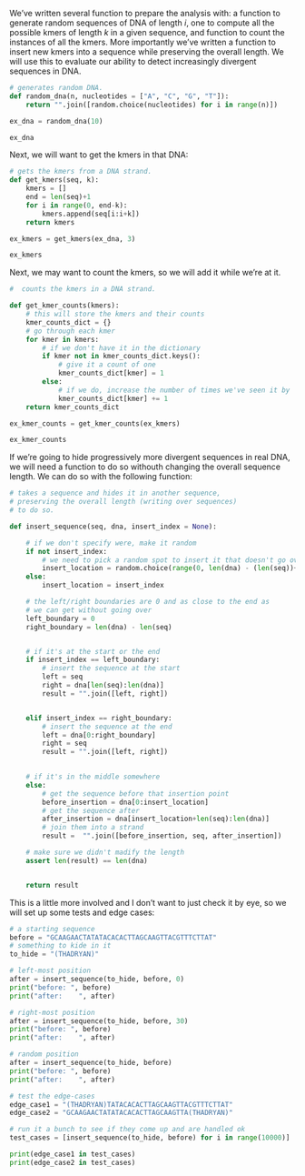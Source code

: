 

We've written several function to prepare the analysis with: a function to generate random sequences of DNA of length _i_, one to compute all the possible kmers of length _k_ in a given sequence, and function to count the instances of all the kmers. More importantly we've written a function to insert new kmers into a sequence while preserving the overall length. We will use this to evaluate our ability to detect increasingly divergent sequences in DNA.

```python
# generates random DNA.
def random_dna(n, nucleotides = ["A", "C", "G", "T"]):
    return "".join([random.choice(nucleotides) for i in range(n)])

ex_dna = random_dna(10)

ex_dna
```


Next, we will want to get the kmers in that DNA:

```python
# gets the kmers from a DNA strand.
def get_kmers(seq, k):
    kmers = []
    end = len(seq)+1
    for i in range(0, end-k):
        kmers.append(seq[i:i+k])
    return kmers

ex_kmers = get_kmers(ex_dna, 3)

ex_kmers
```


Next, we may want to count the kmers, so we will add it while we're at it.

```python

#  counts the kmers in a DNA strand.

def get_kmer_counts(kmers):
    # this will store the kmers and their counts
    kmer_counts_dict = {}
    # go through each kmer
    for kmer in kmers:
        # if we don't have it in the dictionary
        if kmer not in kmer_counts_dict.keys():
            # give it a count of one
            kmer_counts_dict[kmer] = 1
        else:
            # if we do, increase the number of times we've seen it by 
            kmer_counts_dict[kmer] += 1
    return kmer_counts_dict

ex_kmer_counts = get_kmer_counts(ex_kmers)

ex_kmer_counts
```

If we're going to hide progressively more divergent sequences in real DNA, we will need a function to do so withouth changing the overall sequence length. We can do so with the following function:



```python

# takes a sequence and hides it in another sequence,
# preserving the overall length (writing over sequences)
# to do so.

def insert_sequence(seq, dna, insert_index = None):

    # if we don't specify were, make it random
    if not insert_index:
        # we need to pick a random spot to insert it that doesn't go over the edge
        insert_location = random.choice(range(0, len(dna) - (len(seq))+1))
    else:
        insert_location = insert_index

    # the left/right boundaries are 0 and as close to the end as 
    # we can get without going over
    left_boundary = 0
    right_boundary = len(dna) - len(seq)


    # if it's at the start or the end
    if insert_index == left_boundary:
        # insert the sequence at the start
        left = seq
        right = dna[len(seq):len(dna)]
        result = "".join([left, right])


    elif insert_index == right_boundary:
        # insert the sequence at the end
        left = dna[0:right_boundary]
        right = seq
        result = "".join([left, right])
    

    # if it's in the middle somewhere
    else:   
        # get the sequence before that insertion point 
        before_insertion = dna[0:insert_location]
        # get the sequence after
        after_insertion = dna[insert_location+len(seq):len(dna)]
        # join them into a strand
        result =  "".join([before_insertion, seq, after_insertion])

    # make sure we didn't madify the length
    assert len(result) == len(dna)


    return result
```

This is a little more involved and I don't want to just check it by eye, so we will set up some tests and edge cases:

```python

# a starting sequence
before = "GCAAGAACTATATACACACTTAGCAAGTTACGTTTCTTAT"
# something to kide in it
to_hide = "(THADRYAN)"

# left-most position
after = insert_sequence(to_hide, before, 0)
print("before: ", before)
print("after:    ", after)

# right-most position
after = insert_sequence(to_hide, before, 30)
print("before: ", before)
print("after:    ", after)

# random position
after = insert_sequence(to_hide, before)
print("before: ", before)
print("after:    ", after)

# test the edge-cases
edge_case1 = "(THADRYAN)TATACACACTTAGCAAGTTACGTTTCTTAT"
edge_case2 = "GCAAGAACTATATACACACTTAGCAAGTTA(THADRYAN)"

# run it a bunch to see if they come up and are handled ok
test_cases = [insert_sequence(to_hide, before) for i in range(10000)]

print(edge_case1 in test_cases)
print(edge_case2 in test_cases)
```
